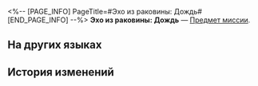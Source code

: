 <%-- [PAGE_INFO]
PageTitle=#Эхо из раковины: Дождь#
[END_PAGE_INFO] --%>
{{Предмет Инфобокс
|id          = 150082
|Изображение = Предмет Эхо из раковины- Дождь.png
|Тип         = Предмет миссии
|Инвентарь   = Миссии
|Редкость    = 3
|Эффект      = 
|Описание    = Отдайте это воспоминание записывающей ракушке и прислушайтесь. Голос может рассказать о секретах природы или своих мыслях.<br />Это воспоминание о ночном дожде.<br />''«Я протягиваю ладонь и касаюсь стекла.<br />Я чувствую прохладу... и некое волнение».''
}}
'''Эхо из раковины: Дождь''' — [[Предмет миссии]].

==На других языках==
{{На других языках
|en   = Conch Echo: In the Rain
|zhs  = 螺语：雨中
|zht  = 螺語：雨中
|ja   = ホラガイの残響：雨の中
|ko   = 소라의 말: 빗속
|es   = Ecos de la caracola: Bajo la lluvia
|fr   = Écho du coquillage&nbsp;: Sous la pluie
|ru   = Эхо из раковины: Дождь
|th   = เสียงสังข์: กลางสายฝน
|vi   = Ngôn Ngữ Vỏ Ốc: Trong Cơn Mưa
|de   = Erzählung der Muschel: Im Regen
|id   = Bahasa Keong: Dalam Hujan
|pt   = Eco da Concha: Na Chuva
}}

==История изменений==
{{История изменений|3.5}}